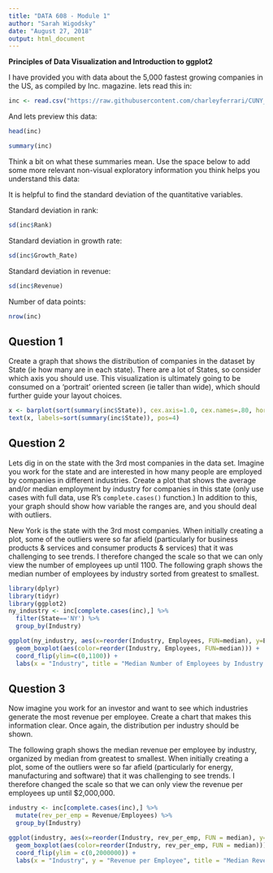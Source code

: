 ---
title: "DATA 608 - Module 1"
author: "Sarah Wigodsky"
date: "August 27, 2018"
output: html_document
---

**Principles of Data Visualization and Introduction to ggplot2**

I have provided you with data about the 5,000 fastest growing companies in the US, as compiled by Inc. magazine. lets read this in:

```{r}

inc <- read.csv("https://raw.githubusercontent.com/charleyferrari/CUNY_DATA_608/master/module1/Data/inc5000_data.csv", header= TRUE)

```

And lets preview this data:

```{r}

head(inc)

```
```{r}

summary(inc)

```

Think a bit on what these summaries mean. Use the space below to add some more relevant non-visual exploratory information you think helps you understand this data:

It is helpful to find the standard deviation of the quantitative variables.  

Standard deviation in rank:
```{r}

sd(inc$Rank)

```

Standard deviation in growth rate:
```{r}

sd(inc$Growth_Rate)

```
Standard deviation in revenue:
```{r}

sd(inc$Revenue)

```

Number of data points:
```{r}
nrow(inc)
```


## Question 1

Create a graph that shows the distribution of companies in the dataset by State (ie how many are in each state). There are a lot of States, so consider which axis you should use. This visualization is ultimately going to be consumed on a 'portrait' oriented screen (ie taller than wide), which should further guide your layout choices.

```{r distribution-of-companies, eval=TRUE, fig.width=4.5, fig.height=11}
x <- barplot(sort(summary(inc$State)), cex.axis=1.0, cex.names=.80, horiz=TRUE, col="lightblue", las=2, main="Distribution of Companies by State", ylab="State", xlab="Number of Companies")
text(x, labels=sort(summary(inc$State)), pos=4)
```

## Question 2

Lets dig in on the state with the 3rd most companies in the data set. Imagine you work for the state and are interested in how many people are employed by companies in different industries. Create a plot that shows the average and/or median employment by industry for companies in this state (only use cases with full data, use R's `complete.cases()` function.) In addition to this, your graph should show how variable the ranges are, and you should deal with outliers.

New York is the state with the 3rd most companies. When initially creating a plot, some of the outliers were so far afield (particularly for business products & services and consumer products & services) that it was challenging to see trends.  I therefore changed the scale so that we can only view the number of employees up until 1100. The following graph shows the median number of employees by industry sorted from greatest to smallest.  

```{r employees-in-industries-in-NY, eval=TRUE, fig.height=12,fig.width=13, warning=FALSE}
library(dplyr)
library(tidyr)
library(ggplot2)
ny_industry <- inc[complete.cases(inc),] %>%
  filter(State=='NY') %>%
  group_by(Industry) 

ggplot(ny_industry, aes(x=reorder(Industry, Employees, FUN=median), y=Employees)) +
  geom_boxplot(aes(color=reorder(Industry, Employees, FUN=median))) + 
  coord_flip(ylim=c(0,1100)) +
  labs(x = "Industry", title = "Median Number of Employees by Industry in New York", color="Industry")
```

## Question 3

Now imagine you work for an investor and want to see which industries generate the most revenue per employee. Create a chart that makes this information clear. Once again, the distribution per industry should be shown.  

The following graph shows the median revenue per employee by industry, organized by median from greatest to smallest.  When initially creating a plot, some of the outliers were so far afield (particularly for energy, manufacturing and software) that it was challenging to see trends.  I therefore changed the scale so that we can only view the revenue per employees up until $2,000,000.  


```{r revenue-per-employee, eval=TRUE, fig.height=12,fig.width=13, warning=FALSE}
industry <- inc[complete.cases(inc),] %>%
  mutate(rev_per_emp = Revenue/Employees) %>%
  group_by(Industry) 

ggplot(industry, aes(x=reorder(Industry, rev_per_emp, FUN = median), y=rev_per_emp)) +
  geom_boxplot(aes(color=reorder(Industry, rev_per_emp, FUN = median))) + 
  coord_flip(ylim = c(0,2000000)) +
  labs(x = "Industry", y = "Revenue per Employee", title = "Median Revenue Per Employee", color="Industry")
```